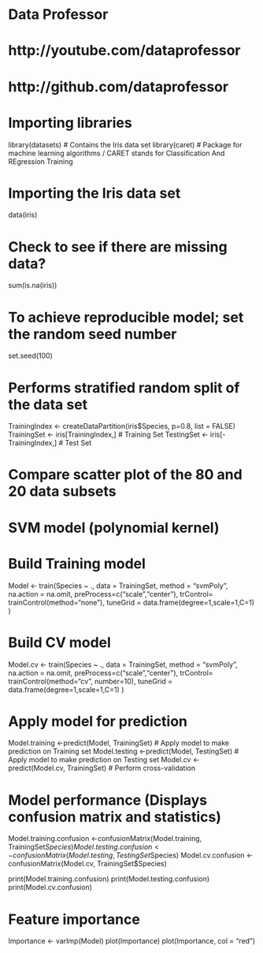 ####################################
# Data Professor                   #
# http://youtube.com/dataprofessor #
# http://github.com/dataprofessor  #
####################################

# Importing libraries
library(datasets) # Contains the Iris data set
library(caret) # Package for machine learning algorithms / CARET stands for Classification And REgression Training

# Importing the Iris data set
data(iris)

# Check to see if there are missing data?
sum(is.na(iris))

# To achieve reproducible model; set the random seed number
set.seed(100)

# Performs stratified random split of the data set
TrainingIndex <- createDataPartition(iris$Species, p=0.8, list = FALSE)
TrainingSet <- iris[TrainingIndex,] # Training Set
TestingSet <- iris[-TrainingIndex,] # Test Set

# Compare scatter plot of the 80 and 20 data subsets




###############################
# SVM model (polynomial kernel)

# Build Training model
Model <- train(Species ~ ., data = TrainingSet,
               method = "svmPoly",
               na.action = na.omit,
               preProcess=c("scale","center"),
               trControl= trainControl(method="none"),
               tuneGrid = data.frame(degree=1,scale=1,C=1)
)

# Build CV model
Model.cv <- train(Species ~ ., data = TrainingSet,
                  method = "svmPoly",
                  na.action = na.omit,
                  preProcess=c("scale","center"),
                  trControl= trainControl(method="cv", number=10),
                  tuneGrid = data.frame(degree=1,scale=1,C=1)
)


# Apply model for prediction
Model.training <-predict(Model, TrainingSet) # Apply model to make prediction on Training set
Model.testing <-predict(Model, TestingSet) # Apply model to make prediction on Testing set
Model.cv <-predict(Model.cv, TrainingSet) # Perform cross-validation

# Model performance (Displays confusion matrix and statistics)
Model.training.confusion <-confusionMatrix(Model.training, TrainingSet$Species)
Model.testing.confusion <-confusionMatrix(Model.testing, TestingSet$Species)
Model.cv.confusion <-confusionMatrix(Model.cv, TrainingSet$Species)

print(Model.training.confusion)
print(Model.testing.confusion)
print(Model.cv.confusion)

# Feature importance
Importance <- varImp(Model)
plot(Importance)
plot(Importance, col = "red")